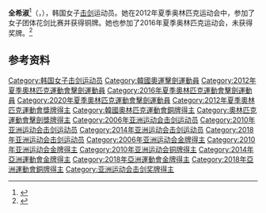 {{expand|time=2017-01-21T05:14:48+00:00}}
{{Infobox sportsperson
| name           = 全希淑
|show-medals=yes
|medaltemplates={{MedalSport | 女子[[击剑|击剑]]}}
{{MedalCountry | {{KOR}} }}
{{MedalCompetition|[[奥林匹克运动会|奥林匹克运动会]]}}
{{MedalBronze| [[2012年夏季奥林匹克运动会|2012年 伦敦]] |[[2012年夏季奧林匹克運動會擊劍比賽|团体花剑]]}}
}}

'''全希淑'''<ref>{{cite|url= http://www.sports.or.kr/download/nat_game/2010_gz_ag_pr.pdf|title= 2010년 아시아 경기대회 대한민국 선수단 편람|publisher= [[大韩体育会|대한체육회]]|accessdate= 2019-10-12|archive-date= 2016-11-12|archive-url= https://web.archive.org/web/20161112142647/http://www.sports.or.kr/download/nat_game/2010_gz_ag_pr.pdf|dead-url= yes}}</ref>（{{lang-ko|'''전희숙'''}}，{{bd|1984年|6月16日||}}），韩国女子[[击剑|击剑]]运动员。她在2012年夏季奥林匹克运动会中，参加了女子团体花剑比赛并获得铜牌。她也参加了2016年夏季奥林匹克运动会，未获得奖牌。<ref>{{cite web |title=Fencer - JEON Hee Sook - KOREA - FIE - International Fencing Federation |url=http://fie.org/fencers/fencer/13459 |website=fie.org |accessdate=27 April 2019 |archive-date=2019-04-29 |archive-url=https://web.archive.org/web/20190429022422/http://fie.org/fencers/fencer/13459 |dead-url=no }}</ref>

== 参考资料 ==
{{Reflist}}

{{亚洲运动会击剑比赛女子花剑个人冠军}}

{{Authority control}}
{{DEFAULTSORT:Jeon Hee-sook}}
[[Category:韩国女子击剑运动员|Category:韩国女子击剑运动员]]
[[Category:韓國奧運擊劍運動員|Category:韓國奧運擊劍運動員]]
[[Category:2012年夏季奧林匹克運動會擊劍運動員|Category:2012年夏季奧林匹克運動會擊劍運動員]]
[[Category:2016年夏季奧林匹克運動會擊劍運動員|Category:2016年夏季奧林匹克運動會擊劍運動員]]
[[Category:2020年夏季奧林匹克運動會擊劍運動員|Category:2020年夏季奧林匹克運動會擊劍運動員]]
[[Category:2012年夏季奧林匹克運動會獎牌得主|Category:2012年夏季奧林匹克運動會獎牌得主]]
[[Category:韓國奧林匹克運動會銅牌得主|Category:韓國奧林匹克運動會銅牌得主]]
[[Category:奧林匹克運動會擊劍獎牌得主|Category:奧林匹克運動會擊劍獎牌得主]]
[[Category:2006年亚洲运动会击剑运动员|Category:2006年亚洲运动会击剑运动员]]
[[Category:2010年亚洲运动会击剑运动员|Category:2010年亚洲运动会击剑运动员]]
[[Category:2014年亚洲运动会击剑运动员|Category:2014年亚洲运动会击剑运动员]]
[[Category:2018年亚洲运动会击剑运动员|Category:2018年亚洲运动会击剑运动员]]
[[Category:2006年亚洲运动会金牌得主|Category:2006年亚洲运动会金牌得主]]
[[Category:2010年亚洲运动会金牌得主|Category:2010年亚洲运动会金牌得主]]
[[Category:2010年亚洲运动会铜牌得主|Category:2010年亚洲运动会铜牌得主]]
[[Category:2014年亞洲運動會金牌得主|Category:2014年亞洲運動會金牌得主]]
[[Category:2018年亞洲運動會金牌得主|Category:2018年亞洲運動會金牌得主]]
[[Category:2018年亞洲運動會銅牌得主|Category:2018年亞洲運動會銅牌得主]]
[[Category:亚洲运动会击剑奖牌得主|Category:亚洲运动会击剑奖牌得主]]